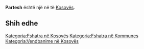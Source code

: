 {{Fshat në 
 | Emri                = Partesh
 | EmriAlt                = 
 | NAME_SHORT_FORM=      
 | NAME_GENERIC=      
 | NAME_SORT_NAME_RO=      PARTESH
 | FULL_NAME_RO = Partesh
 | FULL_NAME_ND_RO=Partesh
 | SORT_NAME_RG=PARTESH
 | FULL_NAME_RG=Partesh
 | FULL_NAME_ND_RG=Partesh
 | SRP_NAME_SHORT_FORM=      
 | SRP_NAME_GENERIC=      
 | SRP_NAME_SORT_NAME_RO=      
 | SRP_FULL_NAME_RO = 
 | SRP_FULL_NAME_ND_RO=
 | SRP_SORT_NAME_RG=
 | SRP_FULL_NAME_RG=
 | SRP_FULL_NAME_ND_RG=
 | Emri (Rasa dhanore) = 
 | Figura              = 
 | Shteti              = Kosovo
 | Komuna              = 
 | Kodi postar         = 
 | Sipërfaqja          = 

 | Popullsia           = 

 | Regj. i popullsisë  = 
 | Dend. e popullsisë  = 
 | Faqja zyrtare       = 
 <!--- Koordinatat ----> 
 | Gjerësia            = 42.401944
 | Gjatësia            = 21.433611
 | Lartësia            = 
}}
'''Partesh''' është një [[]] në [[]] të [[Kosovës]].

<!-- == Gjeografia == -->
<!-- == Historia == -->
<!-- == Demografia == -->
== Shih edhe ==
{{Komuna }}
{{Kosovo-Administrata-Cung}}

[[Kategoria:Fshatra në Kosovës]]
[[Kategoria:Fshatra në Kommunes ]]
[[Kategoria:Vendbanime në Kosovës]]